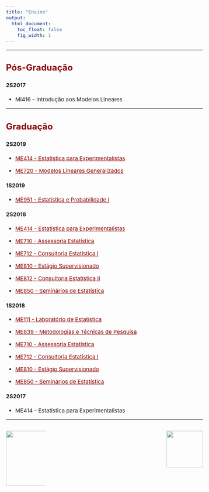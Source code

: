 ```yaml
---
title: "Ensino"
output:
  html_document:
    toc_float: false
    fig_width: 1
---
```


<style type="text/css">
.nav.navbar-nav.navbar-right a {
    color: white;
}
.navbar {
  background-color:maroon;
  border-color:black;
  icon-color:white;
}
.navbar-brand {
color:black!important;
}
body{ /* Normal  */
      font-size: 15px;
  }
h1.title {
  font-size: 32px;
}
h3 { /* Header 3 */
  font-size: 24px;
  color: DarkRed;
}
</style>

<style>
a:link {
    color: darkred;
}
a:visited {
    color: darkred;
}
a:hover {
    color: blue;
}
.column-f1{
  float: left;
  width: 20%;
  text-align: left;
}
.column-f2{
  float: right;
  width: 20%;
  text-align: right;
}
</style>

----

### **Pós-Graduação**

#### 2S2017

- MI416 - Introdução aos Modelos Lineares 
</br>

----

### **Graduação**

#### 2S2019

- [ME414 - Estatística para Experimentalistas](me414_2s2019.html)
</br>

- [ME720 -  Modelos Lineares Generalizados](me720.html)
</br>

#### 1S2019

- [ME951 - Estatística e Probabilidade I](me951.html)
</br>


#### 2S2018

- [ME414 - Estatística para Experimentalistas](me414_2s2018.html)
</br>

- [ME710 - Assessoria Estatística](Disciplinas/EmentaME710_2S2018.pdf)
</br>

- [ME712 -  Consultoria Estatística I](Disciplinas/EmentaME712e812_2S2018.pdf)
</br>

- [ME810 - Estágio Supervisionado](Disciplinas/EmentaME810_2S2018.pdf)
</br>

- [ME812 -  Consultoria Estatística II](Disciplinas/EmentaME712e812_2S2018.pdf)
</br>

- [ME850 - Seminários de Estatística](Disciplinas/EmentaME850_2S2018.pdf)
</br>

#### 1S2018

- [ME111 - Laboratório de Estatística](me111.html)
</br>

- [ME639 -  Metodologias e Técnicas de Pesquisa](me639.html)
</br>

- [ME710 - Assessoria Estatística](Disciplinas/EmentaME710_1s2018.pdf)
</br>

- [ME712 -  Consultoria Estatística I](Disciplinas/EmentaME712_1s2018.pdf)
</br>

- [ME810 - Estágio Supervisionado](Disciplinas/EmentaME810_1s2018.pdf)
</br>

- [ME850 - Seminários de Estatística](Disciplinas/EmentaME850_1s2018.pdf)
</br>

#### 2S2017

- ME414 - Estatística para Experimentalistas
</br>

----

<div id="footer">
<p>
<div class="column-f1">
![](imagens/logo-unicamp1.png){width=150px}
</div>
<div class="column-f2">
![](imagens/logoimecc1.png){width=100px}
</div>
</p>
</div>